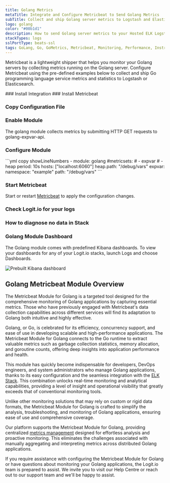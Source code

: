 ```yaml
---
title: Golang Metrics
metaTitle: Integrate and Configure Metricbeat to Send Golang Metrics
subTitle: Collect and ship Golang server metrics to Logstash and Elasticsearch
logo: golang
color: "#00b1d1"
description: How to send Golang server metrics to your Hosted ELK Logstash instance. Get started using our Metricbeat Golang server module example configurations.
stackTypes: logs
sslPortType: beats-ssl
tags: GoLang, Go, GoMetrics, Metricbeat, Monitoring, Performance, Instrumentation, Metrics Collection, Observability, Logs, Log Analysis, DevOps, System Metrics, Application Metrics, Module, Golang
---
```


Metricbeat is a lightweight shipper that helps you monitor your Golang servers by collecting 
metrics running on the Golang server. Configure Metricbeat using the pre-defined examples 
below to collect and ship Go programming language service metrics and statistics to Logstash or Elasticsearch.

<Steps>
  ### Install Integration
  <InstallIntegration/>
  ### Install Metricbeat

  <InstallBeat beatname="metricbeat" />

  ### Copy Configuration File

  <MetricbeatOutput />

  ### Enable Module

  <EnableMetricbeatModule module="golang" />

  The golang module collects metrics by submitting HTTP GET requests to golang-expvar-api.

  ### Configure Module

  <ConfigureMetricbeatModule module="golang">
    ```yml copy showLineNumbers
    - module: golang
      #metricsets:
        # - expvar
        # - heap
      period: 10s
      hosts: ["localhost:6060"]
      heap.path: "/debug/vars"
      expvar:
        namespace: "example"
        path: "/debug/vars"
    ```
  </ConfigureMetricbeatModule>

  ### Start Metricbeat

  Start or restart [Metricbeat](https://www.elastic.co/guide/en/beats/metricbeat/master/metricbeat-starting.html) 
  to apply the configuration changes.

  ### Check Logit.io for your logs

  <LaunchStack utmMedium="logs" utmCampaign="golang_metricbeat" source="metrics_golang" />

  ### How to diagnose no data in Stack

  <DiagnoseNoData />

  ### Golang Module Dashboard

  The Golang module comes with predefined Kibana dashboards. To view your dashboards 
  for any of your Logit.io stacks, launch Logs and choose Dashboards.
        
  ![Prebuilt Kibana dashboard](@/images/integrations/metricbeats/metricbeat_golang_module.png)

</Steps>

## Golang Metricbeat Module Overview

The Metricbeat Module for Golang is a targeted tool designed for the comprehensive 
monitoring of Golang applications by capturing essential metrics. Those who have 
previously engaged with Metricbeat's data collection capabilities across different 
services will find its adaptation to Golang both intuitive and highly effective.

Golang, or Go, is celebrated for its efficiency, concurrency support, and 
ease of use in developing scalable and high-performance applications. The 
Metricbeat Module for Golang connects to the Go runtime to extract valuable 
metrics such as garbage collection statistics, memory allocation, and 
goroutine counts, offering deep insights into application performance and health.

This module has quickly become indispensable for developers, DevOps engineers, 
and system administrators who manage Golang applications, thanks to its easy 
configuration and the seamless integration with the [ELK Stack](https://logit.io/blog/post/elk-stack-guide/). 
This combination unlocks real-time monitoring and analytical capabilities, providing a level of insight 
and operational visibility that greatly exceeds that of conventional monitoring tools.

Unlike other monitoring solutions that may rely on custom or rigid data formats, 
the Metricbeat Module for Golang is crafted to simplify the analysis, troubleshooting, 
and monitoring of Golang applications, ensuring ease of use and comprehensive coverage.

Our platform supports the Metricbeat Module for Golang, providing centralized 
[metrics management](https://logit.io/platform/metrics/metrics-management/) designed for 
effortless analysis and proactive monitoring. This eliminates the challenges associated 
with manually aggregating and interpreting metrics across distributed Golang applications.

If you require assistance with configuring the Metricbeat Module for Golang or have 
questions about monitoring your Golang applications, the Logit.io team is prepared 
to assist. We invite you to visit our Help Centre or reach out to our support team 
<IntercomButton text="via live chat" /> and we'll be happy to assist.
